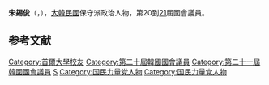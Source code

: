 {{BLP unsourced|time=2020-10-08T07:23:38+00:00}}
{{Infobox politician
| name        = 宋錫俊<br>{{lang|ko|송석준}}
| image       = 
| caption     = 
| birth_date = {{Birth date and age|1964|3|10}}
| birth_place = 
| residence = {{KOR}}[[京畿道|京畿道]][[利川市|利川市]]
| nationality   = {{ROK}}
| party         = {{PPP}}
| otherparty    = 新世界黨→<br>{{LKP}}→<br>{{UFP}}→
| other_names = 
| alma_mater = [[首爾大學|首爾大學]]

| office = {{flagicon|South Korea}} 第20-21屆[[韓國國會|韓國國會]]議員
| term_start = 2016年5月30日
| term_end   = 
| constituency = [[京畿道|京畿道]][[利川市|利川市]]
| predecessor = {{tsl|ko|유승우 (1948년)|柳勝優}}
| successor  = 

}}
'''宋錫俊'''（{{kor|송석준|宋錫俊|Song Seok-jun}}，{{bd|1964年|3月10日}}），[[大韓民國|大韓民國]]保守派政治人物，第20到[[第21屆大韓民國國會議員名單|21]]屆國會議員。

== 参考文献 ==
<references />

{{DEFAULTSORT:Song Seok-jun}}
[[Category:首爾大學校友|Category:首爾大學校友]]
[[Category:第二十屆韓國國會議員|Category:第二十屆韓國國會議員]]
[[Category:第二十一屆韓國國會議員|Category:第二十一屆韓國國會議員]]
[[Category:宋姓|S]]
[[Category:国民力量党人物|Category:国民力量党人物]]
[[Category:国民力量党人物|Category:国民力量党人物]]